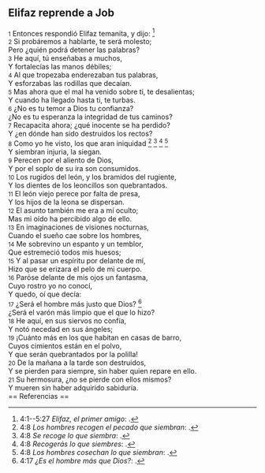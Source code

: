 == Elifaz reprende a Job ==

{{anchor|1}} <small>1</small> Entonces respondió Elifaz temanita, y dijo: <ref>4:1--5:27 ''Elifaz, el primer amigo'': {{lib|LU|148|6|4}}.</ref><br>
{{anchor|2}} <small>2</small> Si probáremos a hablarte, te será molesto;<br>
Pero ¿quién podrá detener las palabras?<br>
{{anchor|3}} <small>3</small> He aquí, tú enseñabas a muchos,<br>
Y fortalecías las manos débiles;<br>
{{anchor|4}} <small>4</small> Al que tropezaba enderezaban tus palabras,<br>
Y esforzabas las rodillas que decaían.<br>
{{anchor|5}} <small>5</small> Mas ahora que el mal ha venido sobre ti, te desalientas;<br>
Y cuando ha llegado hasta ti, te turbas.<br>
{{anchor|6}} <small>6</small> ¿No es tu temor a Dios tu confianza?<br>
¿No es tu esperanza la integridad de tus caminos?<br>
{{anchor|7}} <small>7</small> Recapacita ahora; ¿qué inocente se ha perdido?<br>
Y ¿en dónde han sido destruidos los rectos?<br>
{{anchor|8}} <small>8</small> Como yo he visto, los que aran iniquidad <ref>4:8 ''Los hombres recogen el pecado que siembran'': {{lib|LU|131|2|8}}.</ref> <ref>4:8 ''Se recoge lo que siembra'': {{lib|LU|2|3|2}}.</ref> <ref>4:8 ''Recogerás lo que siembres'': {{lib|LU|131|2|9}}.</ref> <ref>4:8 ''Los hombres cosechan lo que siembran'': {{lib|LU|148|6|3}}.</ref><br>
Y siembran injuria, la siegan.<br>
{{anchor|9}} <small>9</small> Perecen por el aliento de Dios,<br>
Y por el soplo de su ira son consumidos.<br>
{{anchor|10}} <small>10</small> Los rugidos del león, y los bramidos del rugiente,<br>
Y los dientes de los leoncillos son quebrantados.<br>
{{anchor|11}} <small>11</small> El león viejo perece por falta de presa,<br>
Y los hijos de la leona se dispersan.<br>
{{anchor|12}} <small>12</small> El asunto también me era a mí oculto;<br>
Mas mi oído ha percibido algo de ello.<br>
{{anchor|13}} <small>13</small> En imaginaciones de visiones nocturnas,<br>
Cuando el sueño cae sobre los hombres,<br>
{{anchor|14}} <small>14</small> Me sobrevino un espanto y un temblor,<br>
Que estremeció todos mis huesos;<br>
{{anchor|15}} <small>15</small> Y al pasar un espíritu por delante de mí,<br>
Hizo que se erizara el pelo de mi cuerpo.<br>
{{anchor|16}} <small>16</small> Paróse delante de mis ojos un fantasma,<br>
Cuyo rostro yo no conocí,<br>
Y quedo, oí que decía:<br>
{{anchor|17}} <small>17</small> ¿Será el hombre más justo que Dios? <ref>4:17 ''¿Es el hombre más que Dios?'': {{lib|LU|96|6|4}}.</ref><br>
¿Será el varón más limpio que el que lo hizo?<br>
{{anchor|18}} <small>18</small> He aquí, en sus siervos no confía,<br>
Y notó necedad en sus ángeles;<br>
{{anchor|19}} <small>19</small> ¡Cuánto más en los que habitan en casas de barro,<br>
Cuyos cimientos están en el polvo,<br>
Y que serán quebrantados por la polilla!<br>
{{anchor|20}} <small>20</small> De la mañana a la tarde son destruidos,<br>
Y se pierden para siempre, sin haber quien repare en ello.<br>
{{anchor|21}} <small>21</small> Su hermosura, ¿no se pierde con ellos mismos?<br>
Y mueren sin haber adquirido sabiduría.<br>
== Referencias ==

<references />
